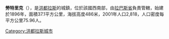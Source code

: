 '''勞特里克'''（{{lang-es|Lauterique}}），是[[洪都拉斯|洪都拉斯]]的城鎮，位於該國西南部，由[[拉巴斯省_(洪都拉斯)|拉巴斯省]]負責管轄，始建於1896年，面積37.1平方公里，海拔高度486米，2001年人口2,818，人口密度每平方公里75.96人。

{{coord|13|51|N|87|40|W|display=title|region:HN_type:city_source:GNS-enwiki}}

{{Honduras-geo-stub}}
[[Category:洪都拉斯城市|Category:洪都拉斯城市]]